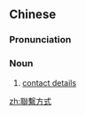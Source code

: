 ==Chinese==
{{zh-forms|s=联系方式|type=22}}

===Pronunciation===
{{zh-pron
|m=liánxì fāngshì
|c=lyun4 hai6 fong1 sik1
|cat=n
}}

===Noun===
{{zh-noun}}

# [[contact details]]

[[zh:聯繫方式]]